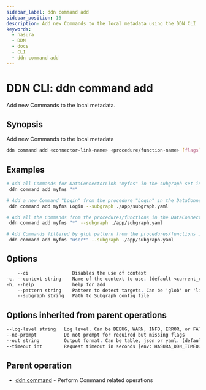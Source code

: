 ```yaml
---
sidebar_label: ddn command add
sidebar_position: 16
description: Add new Commands to the local metadata using the DDN CLI
keywords:
  - hasura
  - DDN
  - docs
  - CLI
  - ddn command add
---
```


# DDN CLI: ddn command add

Add new Commands to the local metadata.

## Synopsis

Add new Commands to the local metadata

```bash
ddn command add <connector-link-name> <procedure/function-name> [flags]
```

## Examples

```bash
# Add all Commands for DataConnectorLink "myfns" in the subgraph set in the context
 ddn command add myfns "*"

# Add a new Command "Login" from the procedure "Login" in the DataConnectorLink "myfns" in "app" Subgraph
 ddn command add myfns Login --subgraph ./app/subgraph.yaml

# Add all the Commands from the procedures/functions in the DataConnectorLink "myfns" in "app" Subgraph
 ddn command add myfns "*" --subgraph ./app/subgraph.yaml

# Add Commands filtered by glob pattern from the procedures/functions in the DataConnectorLink "myfns" in "app" Subgraph
 ddn command add myfns "user*" --subgraph ./app/subgraph.yaml
```

## Options

```sass
    --ci                Disables the use of context
-c, --context string    Name of the context to use. (default <current_context>)
-h, --help              help for add
    --pattern string    Pattern to detect targets. Can be 'glob' or 'literal'. (default "glob")
    --subgraph string   Path to Subgraph config file
```

## Options inherited from parent operations

```sass
--log-level string   Log level. Can be DEBUG, WARN, INFO, ERROR, or FATAL. (default "INFO")
--no-prompt          Do not prompt for required but missing flags
--out string         Output format. Can be table, json or yaml. (default "table")
--timeout int        Request timeout in seconds [env: HASURA_DDN_TIMEOUT] (default 100)
```

## Parent operation

- [ddn command](/cli/commands/ddn_command) - Perform Command related operations
